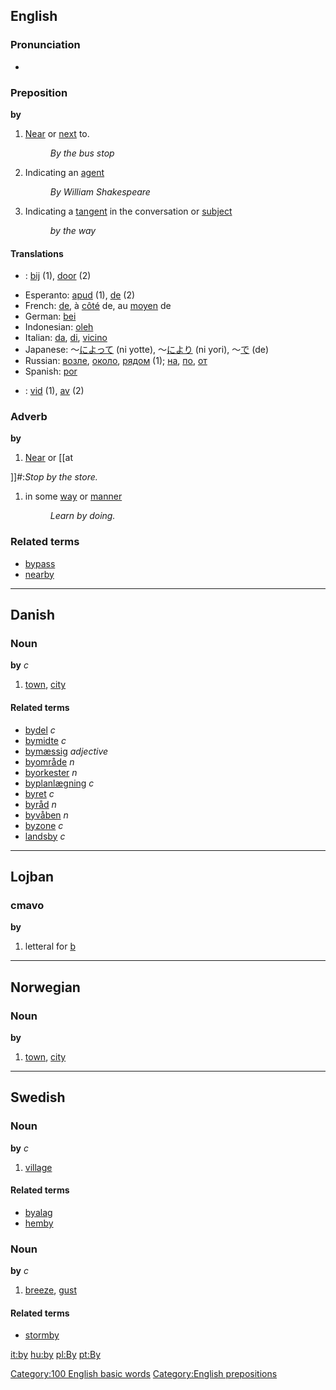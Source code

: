 ==English==
===Pronunciation===
*{{audio|en-us-by.ogg|Audio (US)}}

=== Preposition ===
'''by'''

# [[Near]] or [[next]] to.
#:''By the bus stop''
# Indicating an [[agent]]
#:''By William Shakespeare''
# Indicating a [[tangent]] in the conversation or [[subject]]
#:''by the way''

==== Translations ====
*{{nl}}: [[bij]] (1), [[door]] (2)
*Esperanto: [[apud]] (1), [[de]] (2)
*French: [[de#French|de]], à [[côté]] de, au [[moyen]] de
*German: [[bei]]
*Indonesian: [[oleh]]
*Italian: [[da#Italian|da]], [[di#Italian|di]], [[vicino]]
*Japanese: ～[[によって]] (ni yotte), ～[[により]] (ni yori), ～[[で]] (de)
*Russian: [[возле]], [[около]], [[рядом]] (1); [[на]], [[по]], [[от]]
*Spanish: [[por]]
*{{sv}}: [[vid]] (1), [[av]] (2)

===Adverb===
'''by'''

#[[Near]] or [[at
]]#:''Stop by the store.''
#in some [[way]] or [[manner]]
#:''Learn by doing.''

===Related terms===
*[[bypass]]
*[[nearby]]

----

==Danish==
===Noun===
'''by''' ''c''

# [[town]], [[city]]

====Related terms====
*[[bydel]] ''c''
*[[bymidte]] ''c''
*[[bymæssig]] ''adjective''
*[[byområde]] ''n''
*[[byorkester]] ''n''
*[[byplanlægning]] ''c''
*[[byret]] ''c''
*[[byråd]] ''n''
*[[byvåben]] ''n''
*[[byzone]] ''c''
*[[landsby]] ''c''

----

==Lojban==
===cmavo===
'''by'''

#letteral for [[b]]

----

==Norwegian==
===Noun===
'''by'''

# [[town]], [[city]]

----

==Swedish==
===Noun===
'''by''' ''c''

# [[village]]

====Related terms====
*[[byalag]]
*[[hemby]]

===Noun===
'''by''' ''c''

# [[breeze]], [[gust]]

====Related terms====
*[[stormby]]

[[Category:100 English basic words]]
[[Category:English prepositions]]

[[it:by]]
[[hu:by]]
[[pl:By]]
[[pt:By]]